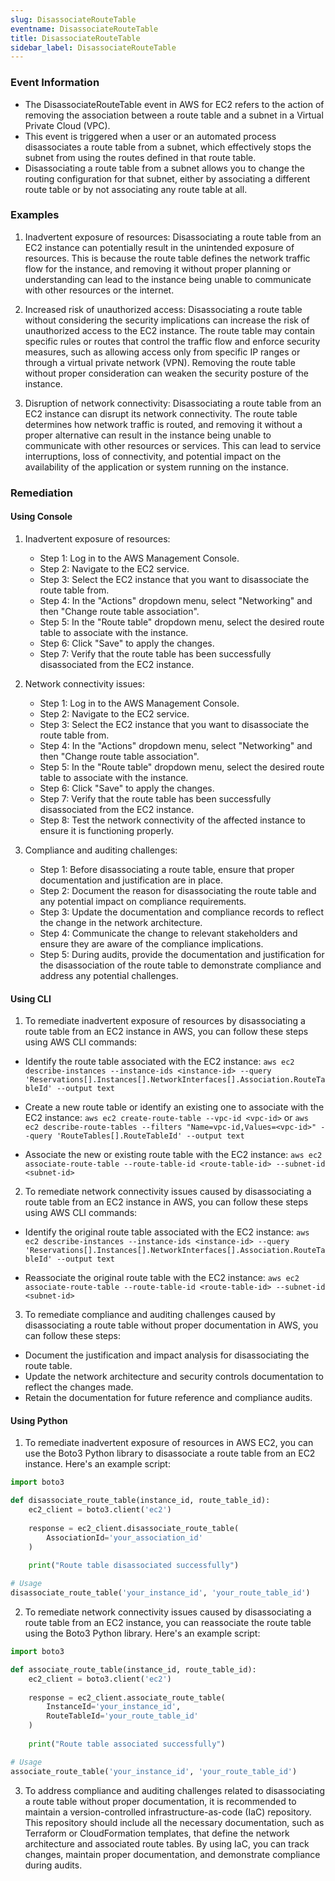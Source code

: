 ```yaml
--- 
slug: DisassociateRouteTable
eventname: DisassociateRouteTable
title: DisassociateRouteTable
sidebar_label: DisassociateRouteTable
---
```

                       
### Event Information

- The DisassociateRouteTable event in AWS for EC2 refers to the action of removing the association between a route table and a subnet in a Virtual Private Cloud (VPC).
- This event is triggered when a user or an automated process disassociates a route table from a subnet, which effectively stops the subnet from using the routes defined in that route table.
- Disassociating a route table from a subnet allows you to change the routing configuration for that subnet, either by associating a different route table or by not associating any route table at all.


### Examples

1. Inadvertent exposure of resources: Disassociating a route table from an EC2 instance can potentially result in the unintended exposure of resources. This is because the route table defines the network traffic flow for the instance, and removing it without proper planning or understanding can lead to the instance being unable to communicate with other resources or the internet.

2. Increased risk of unauthorized access: Disassociating a route table without considering the security implications can increase the risk of unauthorized access to the EC2 instance. The route table may contain specific rules or routes that control the traffic flow and enforce security measures, such as allowing access only from specific IP ranges or through a virtual private network (VPN). Removing the route table without proper consideration can weaken the security posture of the instance.

3. Disruption of network connectivity: Disassociating a route table from an EC2 instance can disrupt its network connectivity. The route table determines how network traffic is routed, and removing it without a proper alternative can result in the instance being unable to communicate with other resources or services. This can lead to service interruptions, loss of connectivity, and potential impact on the availability of the application or system running on the instance.

### Remediation

#### Using Console

1. Inadvertent exposure of resources:
   - Step 1: Log in to the AWS Management Console.
   - Step 2: Navigate to the EC2 service.
   - Step 3: Select the EC2 instance that you want to disassociate the route table from.
   - Step 4: In the "Actions" dropdown menu, select "Networking" and then "Change route table association".
   - Step 5: In the "Route table" dropdown menu, select the desired route table to associate with the instance.
   - Step 6: Click "Save" to apply the changes.
   - Step 7: Verify that the route table has been successfully disassociated from the EC2 instance.

2. Network connectivity issues:
   - Step 1: Log in to the AWS Management Console.
   - Step 2: Navigate to the EC2 service.
   - Step 3: Select the EC2 instance that you want to disassociate the route table from.
   - Step 4: In the "Actions" dropdown menu, select "Networking" and then "Change route table association".
   - Step 5: In the "Route table" dropdown menu, select the desired route table to associate with the instance.
   - Step 6: Click "Save" to apply the changes.
   - Step 7: Verify that the route table has been successfully disassociated from the EC2 instance.
   - Step 8: Test the network connectivity of the affected instance to ensure it is functioning properly.

3. Compliance and auditing challenges:
   - Step 1: Before disassociating a route table, ensure that proper documentation and justification are in place.
   - Step 2: Document the reason for disassociating the route table and any potential impact on compliance requirements.
   - Step 3: Update the documentation and compliance records to reflect the change in the network architecture.
   - Step 4: Communicate the change to relevant stakeholders and ensure they are aware of the compliance implications.
   - Step 5: During audits, provide the documentation and justification for the disassociation of the route table to demonstrate compliance and address any potential challenges.

#### Using CLI

1. To remediate inadvertent exposure of resources by disassociating a route table from an EC2 instance in AWS, you can follow these steps using AWS CLI commands:

- Identify the route table associated with the EC2 instance:
  `aws ec2 describe-instances --instance-ids <instance-id> --query 'Reservations[].Instances[].NetworkInterfaces[].Association.RouteTableId' --output text`

- Create a new route table or identify an existing one to associate with the EC2 instance:
  `aws ec2 create-route-table --vpc-id <vpc-id>`
  or
  `aws ec2 describe-route-tables --filters "Name=vpc-id,Values=<vpc-id>" --query 'RouteTables[].RouteTableId' --output text`

- Associate the new or existing route table with the EC2 instance:
  `aws ec2 associate-route-table --route-table-id <route-table-id> --subnet-id <subnet-id>`

2. To remediate network connectivity issues caused by disassociating a route table from an EC2 instance in AWS, you can follow these steps using AWS CLI commands:

- Identify the original route table associated with the EC2 instance:
  `aws ec2 describe-instances --instance-ids <instance-id> --query 'Reservations[].Instances[].NetworkInterfaces[].Association.RouteTableId' --output text`

- Reassociate the original route table with the EC2 instance:
  `aws ec2 associate-route-table --route-table-id <route-table-id> --subnet-id <subnet-id>`

3. To remediate compliance and auditing challenges caused by disassociating a route table without proper documentation in AWS, you can follow these steps:

- Document the justification and impact analysis for disassociating the route table.
- Update the network architecture and security controls documentation to reflect the changes made.
- Retain the documentation for future reference and compliance audits.

#### Using Python

1. To remediate inadvertent exposure of resources in AWS EC2, you can use the Boto3 Python library to disassociate a route table from an EC2 instance. Here's an example script:

```python
import boto3

def disassociate_route_table(instance_id, route_table_id):
    ec2_client = boto3.client('ec2')
    
    response = ec2_client.disassociate_route_table(
        AssociationId='your_association_id'
    )
    
    print("Route table disassociated successfully")

# Usage
disassociate_route_table('your_instance_id', 'your_route_table_id')
```

2. To remediate network connectivity issues caused by disassociating a route table from an EC2 instance, you can reassociate the route table using the Boto3 Python library. Here's an example script:

```python
import boto3

def associate_route_table(instance_id, route_table_id):
    ec2_client = boto3.client('ec2')
    
    response = ec2_client.associate_route_table(
        InstanceId='your_instance_id',
        RouteTableId='your_route_table_id'
    )
    
    print("Route table associated successfully")

# Usage
associate_route_table('your_instance_id', 'your_route_table_id')
```

3. To address compliance and auditing challenges related to disassociating a route table without proper documentation, it is recommended to maintain a version-controlled infrastructure-as-code (IaC) repository. This repository should include all the necessary documentation, such as Terraform or CloudFormation templates, that define the network architecture and associated route tables. By using IaC, you can track changes, maintain proper documentation, and demonstrate compliance during audits.


 